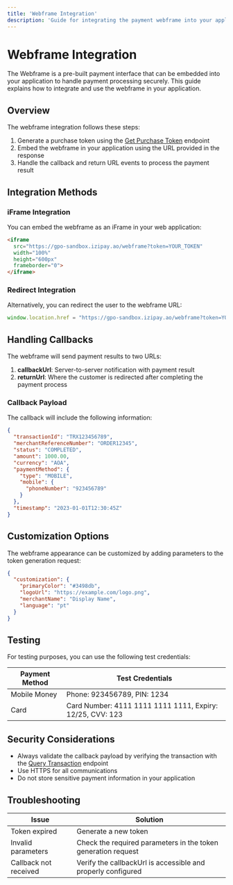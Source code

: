```yaml
---
title: 'Webframe Integration'
description: 'Guide for integrating the payment webframe into your application'
---
```


# Webframe Integration

The Webframe is a pre-built payment interface that can be embedded into your application to handle payment processing securely. This guide explains how to integrate and use the webframe in your application.

## Overview

The webframe integration follows these steps:

1. Generate a purchase token using the [Get Purchase Token](/api-reference/gpo/webframe/get-purchase-token) endpoint
2. Embed the webframe in your application using the URL provided in the response
3. Handle the callback and return URL events to process the payment result

## Integration Methods

### iFrame Integration

You can embed the webframe as an iFrame in your web application:

```html
<iframe 
  src="https://gpo-sandbox.izipay.ao/webframe?token=YOUR_TOKEN" 
  width="100%" 
  height="600px" 
  frameborder="0">
</iframe>
```

### Redirect Integration

Alternatively, you can redirect the user to the webframe URL:

```javascript
window.location.href = "https://gpo-sandbox.izipay.ao/webframe?token=YOUR_TOKEN";
```

## Handling Callbacks

The webframe will send payment results to two URLs:

1. **callbackUrl**: Server-to-server notification with payment result
2. **returnUrl**: Where the customer is redirected after completing the payment process

### Callback Payload

The callback will include the following information:

```json
{
  "transactionId": "TRX123456789",
  "merchantReferenceNumber": "ORDER12345",
  "status": "COMPLETED",
  "amount": 1000.00,
  "currency": "AOA",
  "paymentMethod": {
    "type": "MOBILE",
    "mobile": {
      "phoneNumber": "923456789"
    }
  },
  "timestamp": "2023-01-01T12:30:45Z"
}
```

## Customization Options

The webframe appearance can be customized by adding parameters to the token generation request:

```json
{
  "customization": {
    "primaryColor": "#3498db",
    "logoUrl": "https://example.com/logo.png",
    "merchantName": "Display Name",
    "language": "pt"
  }
}
```

## Testing

For testing purposes, you can use the following test credentials:

| Payment Method | Test Credentials |
|----------------|------------------|
| Mobile Money   | Phone: 923456789, PIN: 1234 |
| Card           | Card Number: 4111 1111 1111 1111, Expiry: 12/25, CVV: 123 |

## Security Considerations

- Always validate the callback payload by verifying the transaction with the [Query Transaction](/api-reference/gpo/transactions/query-transaction) endpoint
- Use HTTPS for all communications
- Do not store sensitive payment information in your application

## Troubleshooting

| Issue | Solution |
|-------|----------|
| Token expired | Generate a new token |
| Invalid parameters | Check the required parameters in the token generation request |
| Callback not received | Verify the callbackUrl is accessible and properly configured | 